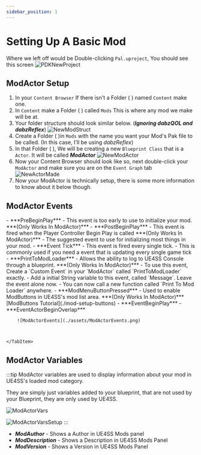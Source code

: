 ```yaml
---
sidebar_position: 1
---
```


# Setting Up A Basic Mod

Where we left off would be Double-clicking `Pal.uproject`, You should see this screen
![PDKNewProject](./assets/NewPMKInstance.png)


## <MdInstallDesktop/> ModActor Setup


1) In your `Content Browser` If there isn't a Folder ( <FaFolder/> ) named `Content` make one.
2) In `Content` make a Folder ( <FaFolder/> ) called `Mods` This is where any mod we make will be at.
3) Your folder structure should look similar below. (***Ignoring dabzQOL and dabzReflex***) ![NewModStruct](./assets/ContentBrowserNewMod.png)
4) Create a Folder ( <FaFolder/> )in `Mods` with the name you want your Mod's Pak file to be called. (In this case, I'll be using _*dabzReflex*_)
5) In that Folder ( <FaFolder/> ), We will be creating a new `Blueprint Class` that is a `Actor`. It will be called **_ModActor_** ![NewModActor](./assets/NewModActor.png)
6) Now your Content Browser should look like so, next double-click your `ModActor` and make sure you are on the `Event Graph` tab ![NewActorMade](./assets/ModActorMade.png)
7) Now your ModActor is technically setup, there is some more information to know about it below though.


## <MdEvent/> ModActor Events


<Tabs>
    <TabItem value="usedevents" label="Used Events" attributes={{className: 'usedevents'}} default>
        - ***PreBeginPlay*** - This event is too early to use to initialize your mod. ***(Only Works In ModActor)***
        - ***PostBeginPlay*** - This event is fired when the Player Controller Begin Play is called ***(Only Works In ModActor)***
            - The suggested event to use for initializing most things in your mod.
        - ***Event Tick*** - This event is fired every single tick.
            - This is commonly used if you need a event that is updating every single game tick
        - ***PrintToModLoader*** - Allows the ability to log to UE4SS Console through a blueprint. ***(Only Works In ModActor)***
            - To use this event, Create a `Custom Event` in your `ModActor` called `PrintToModLoader` exactly.
            - Add a initial String variable to this event, called `Message`. Leave the event alone now.
            - You can now call a new function called `Print To Mod Loader` anywhere.
        - ***ModMenuButtonPressed*** - Used to enable ModButtons in UE4SS's mod list area. ***(Only Works In ModActor)*** [ModButtons Tutorial](./mod-setup-buttons)
    </TabItem>
    <TabItem value="unusedevents" label="Unused Events" attributes={{className: 'unusedevents'}}>
        - ***EventBeginPlay***
        - ***EventActorBeginOverlap***


        ![ModActorEvents](./assets/ModActorEvents.png)



    </TabItem>
</Tabs>

## ModActor Variables

:::tip
ModActor variables are used to display information about your mod in UE4SS's loaded mod category.

They are simply just variables added to your blueprint, that are not used by your Blueprint, they are only used by UE4SS.

![ModActorVars](./assets/ModActorVariables.png)

![ModActorVarsSetup](./assets/ModActorVariablesWorking.png)
:::

- ***ModAuthor*** - Shows a Author in UE4SS Mods panel
- ***ModDescription*** - Shows a Description in UE4SS Mods Panel
- ***ModVersion*** - Shows a Version in UE4SS Mods Panel